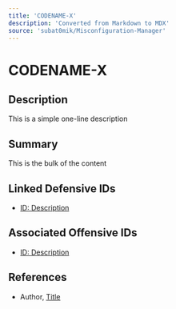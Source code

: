 ```yaml
---
title: 'CODENAME-X'
description: 'Converted from Markdown to MDX'
source: 'subat0mik/Misconfiguration-Manager'
---
```


# CODENAME-X

## Description
This is a simple one-line description

## Summary
This is the bulk of the content

## Linked Defensive IDs
- [ID: Description](Link)

## Associated Offensive IDs
- [ID: Description](Link)

## References
- Author, [Title](Link)
